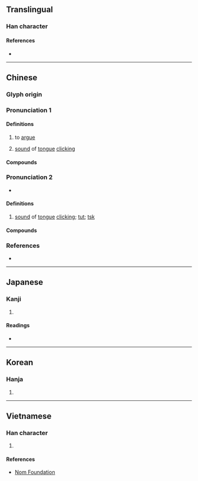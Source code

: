 {{also|啧}}
{{character info/new}}
==Translingual==

===Han character===
{{Han char|rn=30|rad=口|as=11|sn=14|four=65086|canj=RQMC|ids=⿰口責}}

====References====
* {{Han ref|kx=0206.080|dkj=04204|dj=0429.060|hdz=10672.090|uh=5616|ud=22038|bh=B9C9|bd=47561}}

----

==Chinese==
{{zh-forms|s=啧}}

===Glyph origin===
{{Han etym}}

===Pronunciation 1===
{{zh-pron
|m=zé
|c=zaak3,zaak6,zik1
|mc=y
|oc=y
|cat=v,interj
}}

====Definitions====
{{zh-hanzi}}

# {{lb|zh|literary}} to [[argue]]
# {{lb|zh|onomatopoeia}} [[sound]] of [[tongue]] [[clicking]]

====Compounds====
{{zh-der|唧嘖|嘖嘖|嘖嘖稱奇|嘖嘖稱好|嘖嘖讚嘆|嘖有煩言}}

===Pronunciation 2===
* {{IPA|[ǀ]|lang=zh}}

====Definitions====
{{zh-hanzi}}

# {{lb|zh|onomatopoeia}} [[sound]] of [[tongue]] [[clicking]]; [[tut]]; [[tsk]]

====Compounds====
{{zh-der|嘖嘖}}

===References===
* {{R:yue:Hanzi}}

----

==Japanese==

===Kanji===
{{ja-kanji|grade=|rs=口11}}

# {{defn|lang=ja|sort=口11}}

====Readings====
* {{ja-readings|on=[[さく]] (saku), [[さき]] (saki)|kun=[[さけぶ]] (sakebu)}}

----

==Korean==

===Hanja===
{{ko-hanja|hangeul=책|rv=chaek|mr=ch'aek}}

# {{defn|lang=ko|sort=口11}}

----

==Vietnamese==

===Han character===
{{vi-hantu|[[chép]], [[trách]]|rs=口11}}

# {{defn|lang=vi|sort=口11}}

====References====
* [http://nomfoundation.org/common/nom_details.php?codepoint=5616 Nom Foundation]
